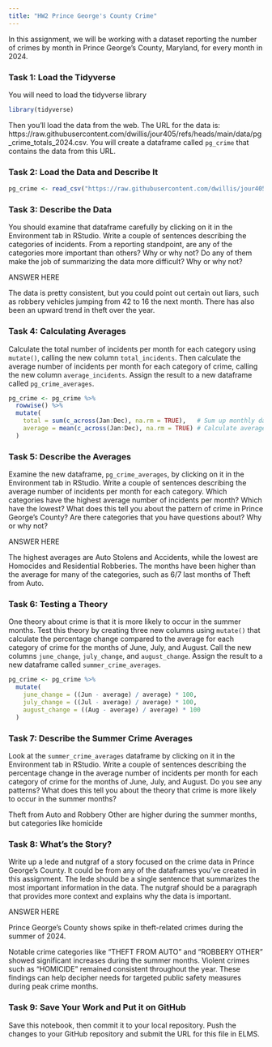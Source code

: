 ```yaml
---
title: "HW2 Prince George's County Crime"
---
```


In this assignment, we will be working with a dataset reporting the number of crimes by month in Prince George's County, Maryland, for every month in 2024. 

### Task 1: Load the Tidyverse

You will need to load the tidyverse library

```r

library(tidyverse)

```

Then you'll load the data from the web. The URL for the data is: https://raw.githubusercontent.com/dwillis/jour405/refs/heads/main/data/pg_crime_totals_2024.csv. You will create a dataframe called `pg_crime` that contains the data from this URL.

### Task 2: Load the Data and Describe It

```r

pg_crime <- read_csv("https://raw.githubusercontent.com/dwillis/jour405/refs/heads/main/data/pg_crime_totals_2024.csv")

```
### Task 3: Describe the Data

You should examine that dataframe carefully by clicking on it in the Environment tab in RStudio. Write a couple of sentences describing the categories of incidents. From a reporting standpoint, are any of the categories more important than others? Why or why not? Do any of them make the job of summarizing the data more difficult? Why or why not?

ANSWER HERE

The data is pretty consistent, but you could point out certain out liars, such as robbery vehicles jumping from 42 to 16 the next month.  There has also been an upward trend in theft over the year.

### Task 4: Calculating Averages

Calculate the total number of incidents per month for each category using `mutate()`, calling the new column `total_incidents`. Then calculate the average number of incidents per month for each category of crime, calling the new column `average_incidents`. Assign the result to a new dataframe called `pg_crime_averages`.

```r

pg_crime <- pg_crime %>%
  rowwise() %>%
  mutate(
    total = sum(c_across(Jan:Dec), na.rm = TRUE),   # Sum up monthly data
    average = mean(c_across(Jan:Dec), na.rm = TRUE) # Calculate average
  )

```

### Task 5: Describe the Averages

Examine the new dataframe, `pg_crime_averages`, by clicking on it in the Environment tab in RStudio. Write a couple of sentences describing the average number of incidents per month for each category. Which categories have the highest average number of incidents per month? Which have the lowest? What does this tell you about the pattern of crime in Prince George's County? Are there categories that you have questions about? Why or why not?

ANSWER HERE

The highest averages are Auto Stolens and Accidents, while the lowest are Homocides and Residential Robberies. The months have been higher than the average for many of the categories, such as 6/7 last months of Theft from Auto.

### Task 6: Testing a Theory

One theory about crime is that it is more likely to occur in the summer months. Test this theory by creating three new columns using `mutate()` that calculate the percentage change compared to the average for each category of crime for the months of June, July, and August. Call the new columns `june_change`, `july_change`, and `august_change`. Assign the result to a new dataframe called `summer_crime_averages`.

```r

pg_crime <- pg_crime %>%
  mutate(
    june_change = ((Jun - average) / average) * 100,
    july_change = ((Jul - average) / average) * 100,
    august_change = ((Aug - average) / average) * 100
  )

```

### Task 7: Describe the Summer Crime Averages

Look at the `summer_crime_averages` dataframe by clicking on it in the Environment tab in RStudio. Write a couple of sentences describing the percentage change in the average number of incidents per month for each category of crime for the months of June, July, and August. Do you see any patterns? What does this tell you about the theory that crime is more likely to occur in the summer months?

Theft from Auto and Robbery Other are higher during the summer months, but categories like homicide

### Task 8: What's the Story?

Write up a lede and nutgraf of a story focused on the crime data in Prince George's County. It could be from any of the dataframes you've created in this assignment. The lede should be a single sentence that summarizes the most important information in the data. The nutgraf should be a paragraph that provides more context and explains why the data is important.

ANSWER HERE

Prince George’s County shows spike in theft-related crimes during the summer of 2024.

Notable crime categories like "THEFT FROM AUTO" and "ROBBERY OTHER" showed significant increases during the summer months. Violent crimes such as "HOMICIDE" remained consistent throughout the year. These findings can help decipher needs for targeted public safety measures during peak crime months.

### Task 9: Save Your Work and Put it on GitHub

Save this notebook, then commit it to your local repository. Push the changes to your GitHub repository and submit the URL for this file in ELMS.
